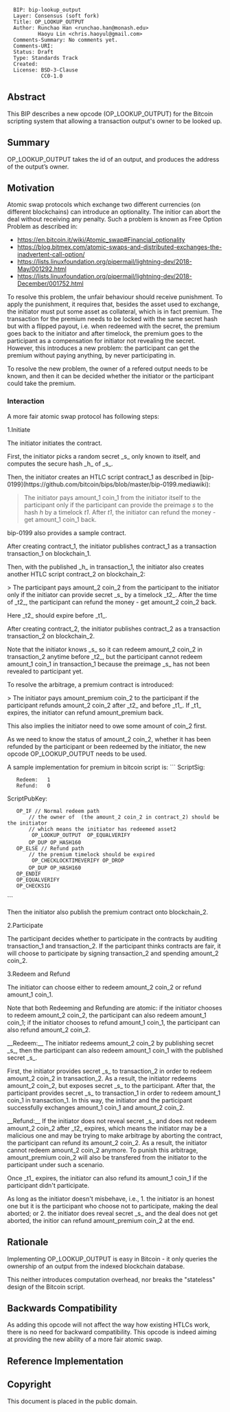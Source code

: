 <!-- TODO: https://www.mediawiki.org/wiki/Help:Formatting -->

<pre>
  BIP: bip-lookup_output
  Layer: Consensus (soft fork)
  Title: OP_LOOKUP_OUTPUT
  Author: Runchao Han <runchao.han@monash.edu>
          Haoyu Lin <chris.haoyul@gmail.com>
  Comments-Summary: No comments yet.
  Comments-URI:
  Status: Draft
  Type: Standards Track
  Created:
  License: BSD-3-Clause
           CC0-1.0
</pre>

==Abstract==

This BIP describes a new opcode (OP_LOOKUP_OUTPUT) for the Bitcoin scripting system that allowing a transaction output's owner to be looked up.

==Summary==

OP_LOOKUP_OUTPUT takes the id of an output, and produces the address of the output’s owner.

==Motivation==

Atomic swap protocols which exchange two different currencies (on different blockchains) can introduce an optionality. The initior can abort the deal without receiving any penalty. Such a problem is known as Free Option Problem as described in:

* https://en.bitcoin.it/wiki/Atomic_swap#Financial_optionality
* https://blog.bitmex.com/atomic-swaps-and-distributed-exchanges-the-inadvertent-call-option/
* https://lists.linuxfoundation.org/pipermail/lightning-dev/2018-May/001292.html
* https://lists.linuxfoundation.org/pipermail/lightning-dev/2018-December/001752.html

To resolve this problem, the unfair behaviour should receive punishment. To apply the punishment, it requires that, besides the asset used to exchange, the initiator must put some asset as collateral, which is in fact premium. The transaction for the premium needs to be locked with the same secret hash but with a flipped payout, i.e. when redeemed with the secret, the premium goes back to the initiator and after timelock, the premium goes to the participant as a compensation for initiator not revealing the secret. However, this introduces a new problem: the participant can get the premium without paying anything, by never participating in.

To resolve the new problem, the owner of a refered output needs to be known, and then it can be decided whether the initiator or the participant could take the premium.

===Interaction===

A more fair atomic swap protocol has following steps:

1.Initiate

The initiator initiates the contract.

First, the initiator picks a random secret _s_ only known to itself, and computes the secure hash _h_ of _s_.

Then, the initiator creates an HTLC script contract_1 as described in [bip-0199](https://github.com/bitcoin/bips/blob/master/bip-0199.mediawiki):

<blockquote>
<p>The initiator pays amount_1 coin_1 from the initiator itself to the participant only if the participant can provide the preimage <em>s</em> to the hash <em>h</em> by a timelock <em>t1</em>. After <em>t1</em>, the initiator can refund the money - get amount_1 coin_1 back.</p>
</blockquote>

bip-0199 also provides a sample contract.

After creating contract_1, the initiator publishes contract_1 as a transaction transaction_1 on blockchain_1.

Then, with the published _h_ in transaction_1, the initiator also creates another HTLC script contract_2 on blockchain_2:

> The participant pays amount_2 coin_2 from the participant to the initiator only if the initiator can provide secret _s_ by a timelock _t2_. After the time of _t2_, the participant can refund the money - get amount_2 coin_2 back.

Here _t2_ should expire before _t1_.

After creating contract_2, the initiator publishes contract_2 as a transaction transaction_2 on blockchain_2.

Note that the initiator knows _s_ so it can redeem amount_2 coin_2 in transaction_2 anytime before _t2_, but the participant cannot redeem amount_1 coin_1 in transaction_1 because the preimage _s_ has not been revealed to participant yet.

To resolve the arbitrage, a premium contract is introduced:

> The initiator pays amount_premium coin_2 to the participant if the participant refunds amount_2 coin_2 after _t2_ and before _t1_. If _t1_ expires, the initiator can refund amount_premium back.

This also implies the initiator need to owe some amount of coin_2 first.

As we need to know the status of amount_2 coin_2, whether it has been refunded by the participant or been redeemed by the initiator, the new opcode OP_LOOKUP_OUTPUT needs to be used.

A sample implementation for premium in bitcoin script is:
<!-- TODO:  OP_DUP OP_HASH160 <initiator_pubkeyhash>? -->
```
ScriptSig:
    Redeem: <participant_sig> <participant_pubkey> 1
    Refund: <initiator_sig> <initiator_pubkey> 0
ScriptPubKey:
    OP_IF // Normal redeem path
        // the owner of <asset2_output> (the amount_2 coin_2 in contract_2) should be the initiator
        // which means the initiator has redeemed asset2
        <asset2_output> OP_LOOKUP_OUTPUT <initiator_pubkeyhash> OP_EQUALVERIFY 
        OP_DUP OP_HASH160 <participant_pubkey>
    OP_ELSE // Refund path
        // the premium timelock should be expired
        <locktime> OP_CHECKLOCKTIMEVERIFY OP_DROP
        OP_DUP OP_HASH160 <initiator_pubkeyhash>
    OP_ENDIF
    OP_EQUALVERIFY
    OP_CHECKSIG
```

Then the initiator also publish the premium contract onto blockchain_2.

2.Participate

The participant decides whether to participate in the contracts by auditing transaction_1 and transaction_2. If the participant thinks contracts are fair, it will choose to participate by signing transaction_2 and spending amount_2 coin_2.

3.Redeem and Refund

The initiator can choose either to redeem amount_2 coin_2 or refund amount_1 coin_1.

Note that both Redeeming and Refunding are atomic:
if the initiator chooses to redeem amount_2 coin_2, the participant can also redeem amount_1 coin_1;
if the initiator chooses to refund amount_1 coin_1, the participant can also refund amount_2 coin_2.

__Redeem:__
The initiator redeems amount_2 coin_2 by publishing secret _s_, then the participant can also redeem amount_1 coin_1 with the published secret _s_.

First, the initiator provides secret _s_ to transaction_2 in order to redeem amount_2 coin_2 in transaction_2.
As a result, the initiator redeems amount_2 coin_2, but exposes secret _s_ to the participant.
After that, the participant provides secret _s_ to transaction_1 in order to redeem amount_1 coin_1 in transaction_1.
In this way, the initiator and the participant successfully exchanges amount_1 coin_1 and amount_2 coin_2.

__Refund:__
If the initiator does not reveal secret _s_ and does not redeem amount_2 coin_2 after _t2_ expires, which means the initiator may be a malicious one and may be trying to make arbitrage by aborting the contract, the participant can refund its amount_2 coin_2. As a result, the initiator cannot redeem amount_2 coin_2 anymore. To punish this arbitrage, amount_premium coin_2 will also be transfered from the initiator to the participant under such a scenario.

Once _t1_ expires, the initiator can also refund its amount_1 coin_1 if the participant didn't participate. 

As long as the initiator doesn't misbehave, i.e., 
1. the initiator is an honest one but it is the participant who choose not to participate, making the deal aborted; or
2. the initiator does reveal secret _s_ and the deal does not get aborted, the initior can refund amount_premium coin_2 at the end.

==Rationale==

Implementing OP_LOOKUP_OUTPUT is easy in Bitcoin - it only queries the ownership of an output from the indexed blockchain database.

This neither introduces computation overhead, nor breaks the "stateless" design of the Bitcoin script.

==Backwards Compatibility==

As adding this opcode will not affect the way how existing HTLCs work, there is no need for backward compatibility. This opcode is indeed aiming at providing the new ability of a more fair atomic swap.

==Reference Implementation==

<!-- TODO -->

==Copyright==

This document is placed in the public domain.